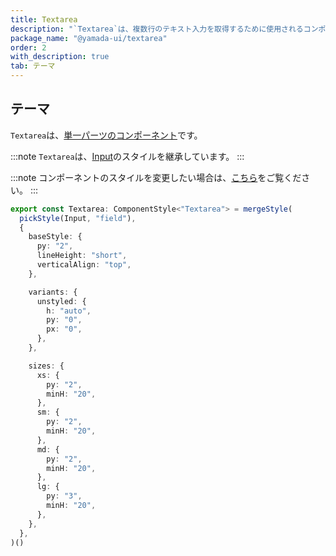 ```yaml
---
title: Textarea
description: "`Textarea`は、複数行のテキスト入力を取得するために使用されるコンポーネントです。"
package_name: "@yamada-ui/textarea"
order: 2
with_description: true
tab: テーマ
---
```


## テーマ

`Textarea`は、[単一パーツのコンポーネント](/styled-system/theming/component-styles#単一パーツのコンポーネント)です。

:::note
`Textarea`は、[Input](/components/forms/input)のスタイルを継承しています。
:::

:::note
コンポーネントのスタイルを変更したい場合は、[こちら](/styled-system/theming/customize-theme#コンポーネントのスタイルを変更する)をご覧ください。
:::

```ts
export const Textarea: ComponentStyle<"Textarea"> = mergeStyle(
  pickStyle(Input, "field"),
  {
    baseStyle: {
      py: "2",
      lineHeight: "short",
      verticalAlign: "top",
    },

    variants: {
      unstyled: {
        h: "auto",
        py: "0",
        px: "0",
      },
    },

    sizes: {
      xs: {
        py: "2",
        minH: "20",
      },
      sm: {
        py: "2",
        minH: "20",
      },
      md: {
        py: "2",
        minH: "20",
      },
      lg: {
        py: "3",
        minH: "20",
      },
    },
  },
)()
```
